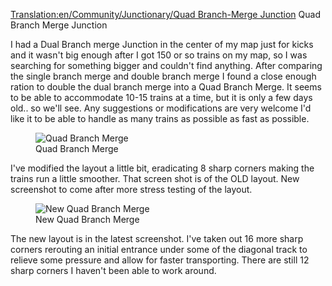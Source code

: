 [[Translation:en/Community/Junctionary/Quad Branch-Merge Junction]]
Quad Branch Merge Junction


I had a Dual Branch merge Junction in the center of my map just for kicks and it wasn't big enough after I got 150 or so trains on my map, so I was searching for something bigger and couldn't find anything.  After comparing the single branch merge and double branch merge I found a close enough ration to double the dual branch merge into a Quad Branch Merge.  It seems to be able to accommodate 10-15 trains at a time, but it is only a few days old.. so we'll see.  Any suggestions or modifications are very welcome I'd like it to be able to handle as many trains as possible as fast as possible.

[[File:en/Quadbranchmergejunction.png|thumb|Quad Branch Merge]]


I've modified the layout a little bit, eradicating 8 sharp corners making the trains run a little smoother.
That screen shot is of the OLD layout.  New screenshot to come after more stress testing of the layout.

[[File:en/Community/Junctionary/NewQBMJ.png|thumb|New Quad Branch Merge]]


The new layout is in the latest screenshot.  I've taken out 16 more sharp corners rerouting an initial entrance under some of the diagonal track to relieve some pressure and allow for faster transporting.  There are still 12 sharp corners I haven't been able to work around.